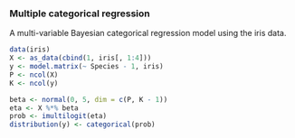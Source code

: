 ### Multiple categorical regression

A multi-variable Bayesian categorical regression model using the iris data.

```r
data(iris)
X <- as_data(cbind(1, iris[, 1:4]))
y <- model.matrix(~ Species - 1, iris)
P <- ncol(X)
K <- ncol(y)
```

```r
beta <- normal(0, 5, dim = c(P, K - 1))
eta <- X %*% beta
prob <- imultilogit(eta)
distribution(y) <- categorical(prob)
```
